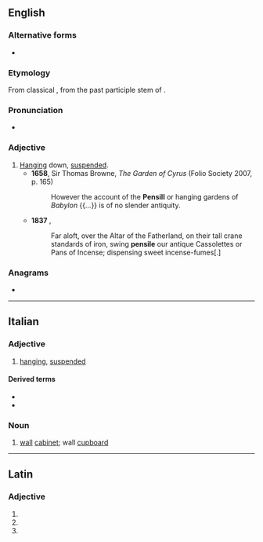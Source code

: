==English==

===Alternative forms===
* {{l|en|pensill}} {{qual|obsolete}}

===Etymology===
From classical {{der|en|la|pensilis}}, from the past participle stem of {{m|la|pendere||to hang}}.

===Pronunciation===
* {{IPA|/ˈpɛnsaɪl/|lang=en}}

===Adjective===
{{en-adj}}

# [[hanging|Hanging]] down, [[suspended]].
#* '''1658''', Sir Thomas Browne, ''The Garden of Cyrus'' (Folio Society 2007, p. 165)
#*: However the account of the '''Pensill''' or hanging gardens of ''Babylon'' {{...}} is of no slender antiquity.
#* '''1837''' {{w|Thomas Carlyle}}, ''{{w|The French Revolution: A History}}''
#*: Far aloft, over the Altar of the Fatherland, on their tall crane standards of iron, swing '''pensile''' our antique Cassolettes or Pans of Incense; dispensing sweet incense-fumes[.]

===Anagrams===
* {{anagrams|en|a=eeilnps|Lepines|espinel|sleep in|sleep-in}}

----

==Italian==

===Adjective===
{{it-adj|pensil|e|i}}

# [[hanging]], [[suspended]]

====Derived terms====
* {{l|it|giardino pensile}}
* {{l|it|pensilina}}

===Noun===
{{it-noun|m}}

# [[wall]] [[cabinet]]; wall [[cupboard]]

----

==Latin==

===Adjective===
{{la-adj-form|pēnsile}}

# {{inflection of|pēnsilis||nom|n|s|lang=la}}
# {{inflection of|pēnsilis||acc|n|s|lang=la}}
# {{inflection of|pēnsilis||voc|n|s|lang=la}}